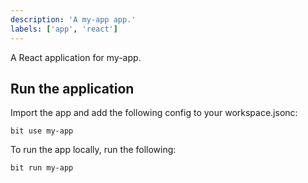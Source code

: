 ```yaml
---
description: 'A my-app app.'
labels: ['app', 'react']
---
```


A React application for my-app. 

## Run the application

Import the app and add the following config to your workspace.jsonc:

```
bit use my-app 
```

To run the app locally, run the following:

```
bit run my-app 
```
